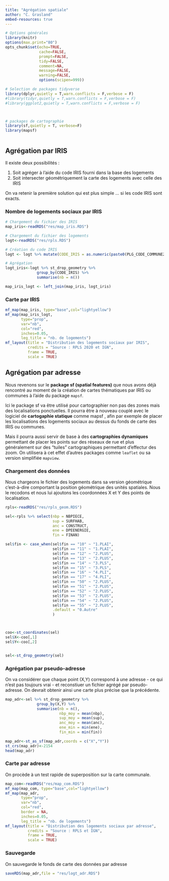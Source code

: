 ```yaml
---
title: "Agrégation spatiale"
author: "C. Grasland"
embed-resources: true
---
```


```r
# Options générales
library(knitr)
options(max.print="80")
opts_chunk$set(echo=TRUE,
               cache=FALSE,
               prompt=FALSE,
               tidy=FALSE,
               comment=NA,
               message=FALSE,
               warning=FALSE,
               options(scipen=999))

# Selection de packages tidyverse
library(dplyr,quietly = T,warn.conflicts = F,verbose = F)
#library(tidyr,quietly = T,warn.conflicts = F,verbose = F)
#library(ggplot2,quietly = T,warn.conflicts = F,verbose = F)



# packages de cartographie
library(sf,quietly = T, verbose=F)
library(mapsf)



```


## Agrégation par IRIS

Il existe deux possibilités :

1. Soit agréger à l'aide du code IRIS fourni dans la base des logements
2. Soit intersecter géométriquement la carte des logements avec celle des IRIS

On va retenir la première solution qui est plus simple ... si les code IRIS sont exacts. 

### Nombre de logements sociaux par IRIS

```r
# Chargement du fichier des IRIS
map_iris<-readRDS("res/map_iris.RDS")

# Chargement du fichier des logements
logt<-readRDS("res/rpls.RDS")

# Création du code IRIS
logt <- logt %>% mutate(CODE_IRIS = as.numeric(paste0(PLG_CODE_COMMUNE2021, "0",PLG_IRIS2021)))

# Agrégation
logt_iris<-logt %>% st_drop_geometry %>% 
              group_by(CODE_IRIS) %>% 
              summarise(nb = n()) 

map_iris_logt <- left_join(map_iris, logt_iris)
```

### Carte par IRIS

```r
mf_map(map_iris, type="base",col="lightyellow")
mf_map(map_iris_logt, 
       type="prop",
       var="nb",
       col="red",
       inches=0.05,
       leg_title = "nb. de logements")
mf_layout(title = "Distribution des logements sociaux par IRIS",
          credits = "Source : RPLS 2020 et IGN",
          frame = TRUE,
          scale = TRUE)
```


## Agrégation par adresse

Nous revenons sur le **package sf (spatial features)** que nous avons déjà rencontré au moment de la création de cartes thématiques par IRIS ou communes à l'aide du package `mapsf`. 

Ici le package sf va être utilisé pour cartographier non pas des zones mais des localisations ponctuelles. Il pourra être à nouveau couplé avec le logiciel de **cartogaphie statique** comme mapsf , afin par exemple de placer les localisations des logements sociaux au dessus du fonds de carte des IRIS ou communes.

Mais il pourra aussi servir de base à des **cartographies dynamiques** permettant de placer les points sur des réseaux de rue et plus généralement sur des "tuiles" cartographiques permettant d'effectur des zoom. On utilisera à cet effet d'autres packages comme `leaflet` ou sa version simplifiée `mapview`. 


### Chargement des données

Nous chargeons le fichier des logements dans sa version géométrique c'est-à-dire comportant la position géométrique des unités spatiales. Nous le recodons et nous lui ajoutons les coordonnées X et Y des points de localisation.

```r

rpls<-readRDS("res/rpls_geom.RDS")

sel<-rpls %>% select(nbp = NBPIECE,
                     sup = SURFHAB,
                     anc = CONSTRUCT,
                     ene = DPEENERGIE,
                     fin = FINAN) 

sel$fin <- case_when(sel$fin == "10" ~ "1.PLAI",
                     sel$fin == "11" ~ "1.PLAI",
                     sel$fin == "12" ~ "2.PLUS",
                     sel$fin == "13" ~ "2.PLUS",
                     sel$fin == "14" ~ "3.PLS",
                     sel$fin == "15" ~ "3.PLS",
                     sel$fin == "16" ~ "4.PLI",
                     sel$fin == "17" ~ "4.PLI",
                     sel$fin == "50" ~ "2.PLUS",
                     sel$fin == "51" ~ "2.PLUS",
                     sel$fin == "52" ~ "2.PLUS",
                     sel$fin == "53" ~ "2.PLUS",
                     sel$fin == "54" ~ "2.PLUS",
                     sel$fin == "55" ~ "2.PLUS",
                     .default = "0.Autre"
                     )



coo<-st_coordinates(sel)
sel$X<-coo[,1]
sel$Y<-coo[,2]


sel<-st_drop_geometry(sel)


```


### Agrégation par pseudo-adresse

On va considérer que chaque point (X,Y) correspond à une adresse - ce qui n'est pas toujours vrai - et reconstiuer un fichier agrégé par pseudo-adresse. On devrait obtenir ainsi une carte plus précise que la précédente.  

```r
map_adr<-sel %>% st_drop_geometry %>% 
              group_by(X,Y) %>% 
              summarise(nb = n(),
                        nbp_moy = mean(nbp),
                        sup_moy = mean(sup),
                        anc_moy = mean(anc),
                        ene_min = min(ene),
                        fin_min = min(fin)) 

map_adr<-st_as_sf(map_adr,coords = c("X","Y"))
st_crs(map_adr)<-2154
head(map_adr)
```


### Carte par adresse

On procède à un test rapide de superposition sur la carte communale.

```r
map_com<-readRDS("res/map_com.RDS")
mf_map(map_com, type="base",col="lightyellow")
mf_map(map_adr, 
       type="prop",
       var="nb",
       col="red",
       border = NA,
       inches=0.05,
       leg_title = "nb. de logements")
mf_layout(title = "Distribution des logements sociaux par adresse",
          credits = "Source : RPLS et IGN",
          frame = TRUE,
          scale = TRUE)
```


### Sauvegarde

On sauvegarde le fonds de carte des données par adresse

```r
saveRDS(map_adr,file = "res/logt_adr.RDS")
```



